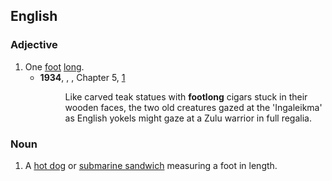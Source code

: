 ==English==

===Adjective===
{{en-adj|-}}

# One [[foot]] [[long]].
#* '''1934''', {{w|George Orwell}}, ''{{w|Burmese Days}}'', Chapter 5, [http://www.gutenberg.net.au/ebooks02/0200051h.html]
#*: Like carved teak statues with '''footlong''' cigars stuck in their wooden faces, the two old creatures gazed at the 'Ingaleikma' as English yokels might gaze at a Zulu warrior in full regalia.

===Noun===
{{en-noun}}

# A [[hot dog]] or [[submarine sandwich]] measuring a foot in length.